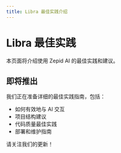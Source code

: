 ```yaml
---
title: Libra 最佳实践介绍
---
```


# Libra 最佳实践

本页面将介绍使用 Zepid AI 的最佳实践和建议。

## 即将推出

我们正在准备详细的最佳实践指南，包括：

- 如何有效地与 AI 交互
- 项目结构建议
- 代码质量最佳实践
- 部署和维护指南

请关注我们的更新！
